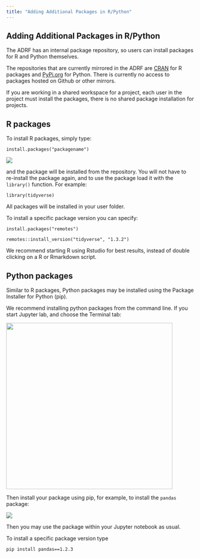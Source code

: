 ```yaml
---
title: "Adding Additional Packages in R/Python"
---
```


## Adding Additional Packages in R/Python

The ADRF has an internal package repository, so users can install packages for R and Python themselves.

The repositories that are currently mirrored in the ADRF are [CRAN](https://cran.r-project.org/) for R packages and [PyPi.org](http://pypi.org/) for Python. There is currently no access to packages hosted on Github or other mirrors.

::: callout-note
If you are working in a shared workspace for a project, each user in the project must install the packages, there is no shared package installation for projects.
:::

## R packages

To install R packages, simply type:

`install.packages("packagename")`

![](images/rinstall.png)

and the package will be installed from the repository. You will not have to re-install the package again, and to use the package load it with the `library()` function. For example:

`library(tidyverse)`

All packages will be installed in your user folder.

To install a specific package version you can specify:

`install.packages("remotes")`

`remotes::install_version("tidyverse", "1.3.2")`

::: callout-note
We recommend starting R using Rstudio for best results, instead of double clicking on a R or Rmarkdown script.
:::

## Python packages

Similar to R packages, Python packages may be installed using the Package Installer for Python (pip).

::: callout-note
We recommend installing python packages from the command line. If you start Jupyter lab, and choose the Terminal tab:

![](images/pythoninstall.png){width="445"}

Then install your package using pip, for example, to install the `pandas` package:

![](images/pip.png)

Then you may use the package within your Jupyter notebook as usual.
:::

To install a specific package version type

`pip install pandas==1.2.3`

